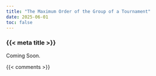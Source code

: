 ```yaml
---
title: "The Maximum Order of the Group of a Tournament"
date: 2025-06-01
toc: false
---
```


### {{< meta title >}}

Coming Soon.



{{< comments >}}